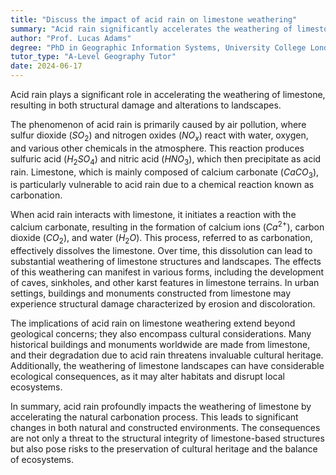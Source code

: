 ```yaml
---
title: "Discuss the impact of acid rain on limestone weathering"
summary: "Acid rain significantly accelerates the weathering of limestone, leading to structural damage and landscape changes."
author: "Prof. Lucas Adams"
degree: "PhD in Geographic Information Systems, University College London"
tutor_type: "A-Level Geography Tutor"
date: 2024-06-17
---
```


Acid rain plays a significant role in accelerating the weathering of limestone, resulting in both structural damage and alterations to landscapes.

The phenomenon of acid rain is primarily caused by air pollution, where sulfur dioxide ($SO_2$) and nitrogen oxides ($NO_x$) react with water, oxygen, and various other chemicals in the atmosphere. This reaction produces sulfuric acid ($H_2SO_4$) and nitric acid ($HNO_3$), which then precipitate as acid rain. Limestone, which is mainly composed of calcium carbonate ($CaCO_3$), is particularly vulnerable to acid rain due to a chemical reaction known as carbonation.

When acid rain interacts with limestone, it initiates a reaction with the calcium carbonate, resulting in the formation of calcium ions ($Ca^{2+}$), carbon dioxide ($CO_2$), and water ($H_2O$). This process, referred to as carbonation, effectively dissolves the limestone. Over time, this dissolution can lead to substantial weathering of limestone structures and landscapes. The effects of this weathering can manifest in various forms, including the development of caves, sinkholes, and other karst features in limestone terrains. In urban settings, buildings and monuments constructed from limestone may experience structural damage characterized by erosion and discoloration.

The implications of acid rain on limestone weathering extend beyond geological concerns; they also encompass cultural considerations. Many historical buildings and monuments worldwide are made from limestone, and their degradation due to acid rain threatens invaluable cultural heritage. Additionally, the weathering of limestone landscapes can have considerable ecological consequences, as it may alter habitats and disrupt local ecosystems.

In summary, acid rain profoundly impacts the weathering of limestone by accelerating the natural carbonation process. This leads to significant changes in both natural and constructed environments. The consequences are not only a threat to the structural integrity of limestone-based structures but also pose risks to the preservation of cultural heritage and the balance of ecosystems.
    